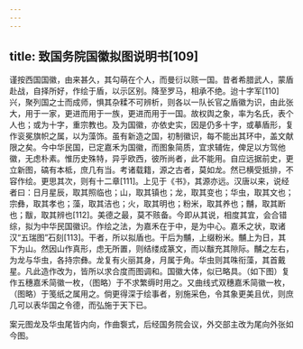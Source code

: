 ```yaml
---
---
---
```

title: 致国务院国徽拟图说明书[109]
---




谨按西国国徽，由来甚久，其勾萌在个人，而曼衍以赅一国。昔者希腊武人，蒙盾赴战，自择所好，作绘于盾，以示区别。降至罗马，相承不绝。迨十字军[110]兴，聚列国之士而成师，惧其杂糅不可辨析，则各以一队长官之盾徽为识，由此张大，用于一家，更进而用于一族，更进而用于一国。故权舆之象，率为名氏，表个人也；或为十字，重宗教也。及为国徽，亦依史实，因是仍多十字，或摹盾形，复作衮冕旗帜之属，以为藻饰。虽有新造之国，初制徽识，每不能出其环中，盖文献限之矣。今中华民国，已定嘉禾为国徽，而图象简质，宜求辅佐，俾足以方驾他徽，无虑朴素。惟历史殊特，异乎欧西，彼所尚者，此不能用。自应远据前史，更立新图，碻有本柢，庶几有当。考诸载籍，源之古者，莫如龙。然已横受抵排，不容作绘。更思其次，则有十二章[111]。上见于《书》，其源亦远。汉唐以来，说经者曰：日月星辰，取其照临也；山，取其镇也；龙，取其变也；华虫，取其文也；宗彝，取其孝也；藻，取其洁也；火，取其明也；粉米，取其养也；黼，取其断也；黻，取其辨也[112]。美德之最，莫不赅备。今即从其说，相度其宜，会合错综，拟为中华民国徽识。作绘之法，为嘉禾在于中，是为中心。嘉禾之状，取诸汉“五瑞图”石刻[113]。干者，所以拟盾也。干后为黼，上缀粉米。黼上为日，其下为山。然因山作真形，虑无所置，则结缕成篆文，而以黻充其隙际。黼之左右，为龙与华虫，各持宗彝。龙复有火丽其身，月属于角。华虫则其咮衔藻，其首戴星。凡此造作改为，皆所以求合度而图调和。国徽大体，似已略具。（如下图）复作五穗嘉禾简徽一枚，（图略）于不求繁缛时用之。又曲线式双穗嘉禾简徽一枚，（图略）于笺纸之属用之。倘更得深于绘事者，别施采色，令其象更美且优，则庶几可以表华国之令德，而弘施于天下已。



案元图龙及华虫尾皆内向，作曲袌式，后经国务院会议，外交部主改为尾向外张如今图。
